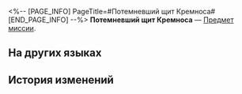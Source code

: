 <%-- [PAGE_INFO]
PageTitle=#Потемневший щит Кремноса#
[END_PAGE_INFO] --%>
{{Предмет Инфобокс
|id          = 140535
|Изображение = Предмет Потемневший щит Кремноса.png
|Тип         = Предмет миссии
|Инвентарь   = Миссии
|Редкость    = 3
|Эффект      = 
|Описание    = Щит Кремноса - оружие каструма Кремноса. Его цвет поблёк, из-за чего он выглядит довольно старым.
}}
'''Потемневший щит Кремноса''' — [[Предмет миссии]].

==На других языках==
{{На других языках
|en   = Dull Kremnos Shield
|zhs  = 色泽黯淡的悬锋盾牌
|zht  = 色澤黯淡的懸鋒盾牌
|ja   = 褪せたクレムノスの盾
|ko   = 색이 어두운 크렘노스 방패
|es   = Escudo de Kremnos deslucido
|fr   = Bouclier acrokopien terni
|ru   = Потемневший щит Кремноса
|th   = โล่ Kremnos สีหม่น
|vi   = Tấm Khiên Kremnos Màu Sắc U Tối
|de   = Verblichener Schild von Kremnos
|id   = Kremnos Shield yang Kusam
|pt   = Escudo de Kremnos Desgastado
}}

==История изменений==
{{История изменений|3.5}}